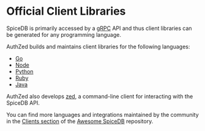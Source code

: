 # Official Client Libraries

SpiceDB is primarily accessed by a [gRPC] API and thus client libraries can be generated for any programming language.

AuthZed builds and maintains client libraries for the following languages:

- [Go](https://github.com/authzed/authzed-go)
- [Node](https://github.com/authzed/authzed-node)
- [Python](https://github.com/authzed/authzed-py)
- [Ruby](https://github.com/authzed/authzed-rb)
- [Java](https://github.com/authzed/authzed-java)

AuthZed also develops [zed], a command-line client for interacting with the SpiceDB API.

You can find more languages and integrations maintained by the community in the [Clients section] of the [Awesome SpiceDB] repository.

[grpc]: https://grpc.io
[zed]: https://github.com/authzed/zed
[clients section]: https://github.com/authzed/awesome-spicedb#clients
[awesome spicedb]: https://github.com/authzed/awesome-spicedb
